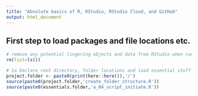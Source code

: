 ```yaml
---
title: "Absolute basics of R, RStudio, RStudio Cloud, and GitHub"
output: html_document
---
```


## First step to load packages and file locations etc.
```r
# remove any potential lingering objects and data from RStudio when running a new script
rm(list=ls())

# 1a Declare root directory, folder locations and load essential stuff
project.folder <- paste0(print(here::here()),'/')
source(paste0(project.folder,'create_folder_structure.R'))
source(paste0(essentials.folder,'a_04_script_initiate.R'))
```
